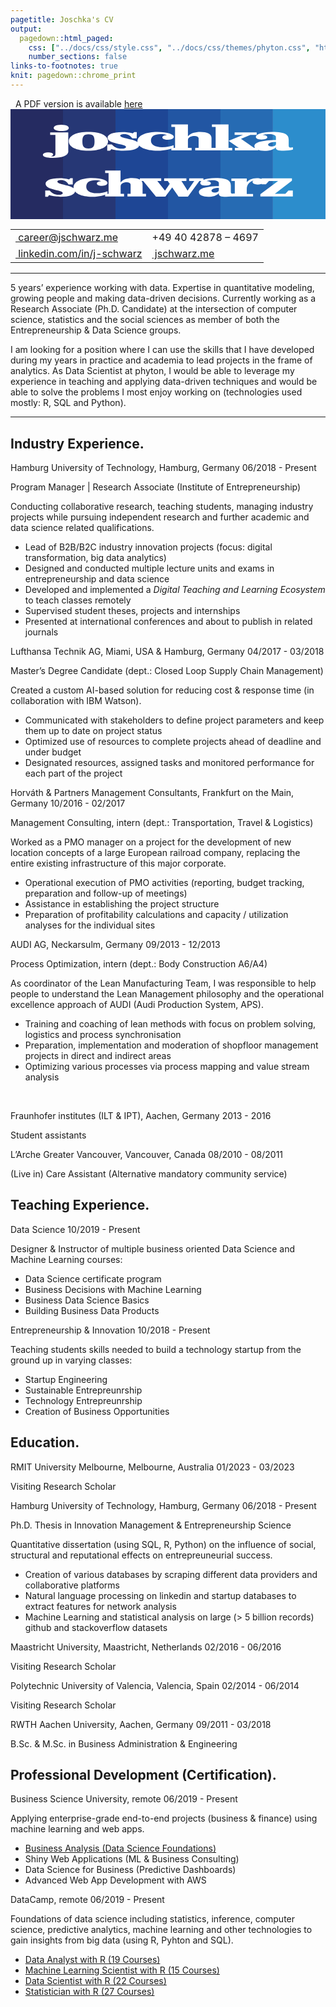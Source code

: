 ```yaml
---
pagetitle: Joschka's CV
output:
  pagedown::html_paged:
    css: ["../docs/css/style.css", "../docs/css/themes/phyton.css", "https://use.fontawesome.com/releases/v6.1.1/css/all.css"]
    number_sections: false
links-to-footnotes: true
knit: pagedown::chrome_print
---
```


<!-- disable phone number linking in Mobile Safari? -->
<meta name="format-detection" content="telephone=no">

<!-- Load CSS & Fonts -->
<!-- see lhi.css -->

<!-- CONTENT -->
<div class="pdf-link"><i class="fas fa-file-pdf fa-fw"></i>&nbsp; A PDF version is available <a href="https://github.com/jwarz/cv/raw/main/pdf/klarna.pdf" download="classic.pdf">here</a></div>
<div class="cv-page-wrapper">
<div class="cv-head-wrapper">
<div class="cv-head-left">
<div class="svg-container-outer">
<?xml version="1.0" encoding="UTF-8"?>
<svg viewBox="0 0 350.1 122.5" xmlns="http://www.w3.org/2000/svg">
<style type="text/css">.st0{fill:#252B61;}
.st1{fill:#263775;}
.st2{fill:#1E4695;}
.st3{fill:#2256A3;}
.st4{fill:#266BB3;}
.st5{fill:#2C8DCC;}
.st6{fill:#FFFFFF;}</style>
<rect class="st0" width="58.4" height="122.5"/>
<rect class="st1" x="58.3" width="58.4" height="122.5"/>
<rect class="st2" x="116.7" width="58.4" height="122.5"/>
<rect class="st3" x="175" width="58.4" height="122.5"/>
<rect class="st4" x="233.3" width="58.4" height="122.5"/>
<rect class="st5" x="291.7" width="58.4" height="122.5"/>
<path class="st6" d="m64.3 46.9c0 4.5-6.6 7.3-17.5 7.3-7.5 0-10.8-1.5-10.8-3.3 0-1.9 2.9-2.8 5.8-2.8s5.6 0.6 5.6 2.2c0 0.5-0.5 1.5-2.5 1.9 0.4 0.1 1.1 0.3 1.8 0.3 2.5 0 3.2-0.9 3.2-2.6v-21.3h-5.8v-2.8h20.1v21.1zm-7.9-29.5c4.6 0 8.4 1.3 8.4 3.6 0 2.2-3.8 3.4-8.4 3.4s-8.4-1.2-8.4-3.5c0-2.2 3.7-3.5 8.4-3.5z"/>
<path class="st6" d="m108.4 35.8c0 6.4-8.4 10.4-21.8 10.4s-21.8-4-21.8-10.4 8.4-10.4 21.8-10.4 21.8 4 21.8 10.4zm-28.5 0c0 5.2 1.2 7.9 6.8 7.9s6.7-2.6 6.7-7.9-1.1-7.9-6.7-7.9-6.8 2.7-6.8 7.9z"/>
<path class="st6" d="m107.3 39.2h5.3c2.1 2.5 5.7 4.8 10.8 4.8 3 0 5-0.8 5-2 0-3.7-20.5-2.9-20.5-10.4 0-3.3 5.1-6.1 17-6.1 2.6 0 7.2 0.3 11.1 1.5l1.4-1.5h2.9v7h-5c-2-3-4.7-4.8-8.9-4.8-3.1 0-4.5 0.9-4.5 1.7 0 3.9 21.2 3.6 21.2 10.2 0 4.5-7.3 6.6-17.6 6.6-3 0-8.7-0.4-13.4-1.8l-1.5 1.8h-3.1v-7z"/>
<path class="st6" d="m181.4 42.9c-3.6 1.6-9.2 3.3-17.9 3.3-13.6 0-22.4-4.1-22.4-10.4 0-7 10.8-10.4 21.8-10.4 12.3 0 18.6 2.8 18.6 5.4 0 1.8-2 3.2-6.6 3.2-4.2 0-6.1-1.2-6.1-2.6s1.8-2.4 5.2-2.4c-0.8-0.5-3.9-1.2-7.3-1.2-6.7 0-10.6 2.3-10.6 7.3 0 4.2 4.4 7.2 12.3 7.2 5 0 9.7-0.9 12.9-2.2v2.8z"/>
<path class="st6" d="M197.2,30.2c2.9-3.4,8.1-4.8,13.8-4.8c7.1,0,12.4,2.1,12.4,6.5V43h4.1v2.8h-22.2V43h3.8V32.7    c0-2-2.1-2.8-5-2.8c-2.2,0-6.9,0.9-6.9,4.6V43h4.1v2.8h-22.5V43h4.1V19.8h-4.1V17h18.4V30.2z"/>
<path class="st6" d="m246.4 43v2.8h-22.5v-2.8h4.1v-23.2h-4.1v-2.8h18.4v26h4.1zm-4-7.8 16-6.6h-9.3v-2.8h24.5v2.8h-7l-10.4 4.4 14.5 10h4.6v2.8h-25.9v-2.8h4.3l-11.3-7.8z"/>
<path class="st6" d="m309.4 41.3c0 1.1 0.6 1.4 2 1.4 0.9 0 1.9-0.1 2.5-0.3v2.6c-2.5 0.7-6.3 1.2-10.2 1.2-6.8 0-8.7-1.2-8.7-3v-0.9c-2.5 2.8-7.6 4-12.7 4-6.4 0-11.2-1.9-11.2-5.2 0-3.5 6-6.4 23.9-6.7v-3.4c0-2-3-3.2-7.7-3.2-3.6 0-6.3 0.6-7.1 1.1 3.4 0 5.2 1 5.2 2.4s-1.9 2.5-6.5 2.5c-4.2 0-6.2-1.2-6.2-3 0-2.5 6.2-5.4 18.1-5.4 15.9 0 18.4 3.7 18.4 8.7v7.2zm-14.3-4.9c-5.4 0-8.8 1.3-8.8 3.1 0 1.3 1.6 2 3.8 2 2.5 0 5-0.8 5-3v-2.1z"/>
<path class="st6" d="m38.6 90.4h4.9c2 2.5 5.3 4.8 10 4.8 2.8 0 4.6-0.8 4.6-2 0-3.7-19.1-2.9-19.1-10.4 0-3.3 4.8-6.1 15.9-6.1 2.4 0 6.7 0.3 10.3 1.5l1.3-1.5h2.7v7h-4.7c-1.9-3-4.4-4.8-8.3-4.8-2.9 0-4.1 0.9-4.1 1.7 0 3.9 19.7 3.6 19.7 10.2 0 4.5-6.8 6.6-16.4 6.6-2.8 0-8.1-0.4-12.5-1.8l-1.4 1.8h-2.9v-7z"/>
<path class="st6" d="m107.7 94.1c-3.4 1.6-8.5 3.3-16.7 3.3-12.7 0-20.9-4.1-20.9-10.4 0-7 10-10.4 20.4-10.4 11.5 0 17.3 2.8 17.3 5.4 0 1.8-1.9 3.2-6.1 3.2-3.9 0-5.7-1.2-5.7-2.6s1.7-2.4 4.9-2.4c-0.7-0.5-3.7-1.2-6.8-1.2-6.3 0-9.9 2.3-9.9 7.3 0 4.2 4.1 7.2 11.5 7.2 4.7 0 9-0.9 12.1-2.2v2.8z"/>
<path class="st6" d="M122.4,81.4c2.7-3.4,7.5-4.8,12.8-4.8c6.7,0,11.6,2.1,11.6,6.5v11.1h3.8v2.8H130v-2.8h3.5V84    c0-2-2-2.8-4.7-2.8c-2,0-6.4,0.9-6.4,4.6v8.4h3.8v2.8h-21v-2.8h3.8V71.1h-3.8v-2.8h17.1V81.4z"/>
<path class="st6" d="m214.4 77.1v2.8h-4.5l-12.7 17.4h-10.4l-7.1-10.3-7.6 10.2h-10.4l-14.2-17.4h-3.7v-2.8h23.7v2.8h-4.3l8.4 10.6h0.2l5.2-7.4-2.2-3.2h-4v-2.8h24.7v2.8h-5.5l6.7 10.6h0.2l7.3-10.6h-5.6v-2.8h15.8z"/>
<path class="st6" d="m245 92.5c0 1.1 0.5 1.4 1.9 1.4 0.9 0 1.8-0.1 2.3-0.3v2.6c-2.3 0.7-5.9 1.2-9.5 1.2-6.3 0-8.1-1.2-8.1-3v-0.9c-2.3 2.8-7 4-11.8 4-5.9 0-10.4-1.9-10.4-5.2 0-3.5 5.6-6.4 22.2-6.7v-3.4c0-2-2.8-3.2-7.2-3.2-3.4 0-5.9 0.6-6.6 1.1 3.1 0 4.9 1 4.9 2.4s-1.8 2.5-6 2.5c-3.9 0-5.8-1.2-5.8-3 0-2.5 5.8-5.4 16.9-5.4 14.8 0 17.1 3.7 17.1 8.7v7.2zm-13.4-4.9c-5 0-8.2 1.3-8.2 3.1 0 1.3 1.5 2 3.5 2 2.3 0 4.7-0.8 4.7-3v-2.1z"/>
<path class="st6" d="m245.5 79.9v-2.8h17.1v4.2c1.6-2.4 5.7-4.6 11.2-4.6 5.2 0 7.5 1.6 7.5 3.7 0 2-2.5 3.4-6.4 3.4-3.8 0-5.9-1.2-5.9-2.8 0-0.5 0.2-1.2 1.3-1.7-3.8 0.6-7.7 4.1-7.7 9.3v5.7h7v2.8h-24.1v-2.8h3.8v-14.4h-3.8z"/>
<path class="st6" d="M277.8,94.5l19.6-14.7h-10.1l-3.4,3.8H279v-6.6h33.8v2.5l-19,14.7h11.7l3.4-3.8h4.9v6.6h-36.1V94.5z"/>
</svg>
</div>
<table class="cv-contact-table">
<tr>
<td><i class="fa fa-envelope fa-fw"></i><a class="no-hyper" href="mailto:career@jschwarz.me">&nbsp;career@jschwarz.me</a></td>
<td><i class="fa fa-phone fa-fw"></i> +49 40 42878 – 4697</td>
</tr>
<tr>
<td><i class="fa-brands fa-linkedin fa-fw"></i><a class="no-hyper" target="_blank" href="https://linkedin.com/in/j-schwarz">&nbsp;linkedin.com/in/j-schwarz</a></td>
<td><i class="fa-solid fa-globe fa-fw"></i><a class="no-hyper" target="_blank" href="https://jschwarz.me">&nbsp;jschwarz.me</a></td>
</tr>
</table>
</div>
<div class="cv-head-right2"></div>
</div>
<hr>
<p>
5 years' experience working with data. Expertise in quantitative modeling, growing people and making data-driven decisions. Currently working as a <span class="cv-entry-employer">Research Associate (Ph.D. Candidate)</span> at the intersection of computer science, statistics and the social sciences as member of both the <span class="cv-entry-employer">Entrepreneurship & Data Science</span> groups.</p>
<p>I am looking for a position where I can use the skills that I have developed during my years in practice and academia to lead projects in the frame of analytics. As <span class="cv-entry-employer">Data Scientist</span> at phyton, I would be able to leverage my experience in teaching and applying data-driven techniques and would be able to solve the problems I most enjoy working on (technologies used mostly: <span class="cv-entry-employer">R, SQL and Python</span>).</p>
<hr>
<!-- Chapter: PROFESSIONAL EXPERIENCE -->
<h2 class="h-first">
<span class="fa-stack fa-2x small">
<i class="fa fa-suitcase fa-stack-1x" style="--fa-stack-z-index: 2;"></i>
<i class="fa-solid fa-square fa-stack-2x" style="--fa-stack-z-index: 1;"></i>
</span>
<span>Industry Experience.</span>
</h2>
<!-- Exp 1: TUHH -->
<div class="cv-entry-main">
<p class="cv-entry-top-line">
<span class="cv-entry-employer">Hamburg University of Technology, </span>
<span class="cv-entry-location">Hamburg, Germany</span>
<span class="cv-entry-date">06/2018 - Present</span>
</p>
<p class="cv-entry-job-title">
Program Manager | Research Associate (Institute of Entrepreneurship)
</p>
<p class="cv-entry-desc">Conducting collaborative research, teaching students, managing industry projects while pursuing independent research and further academic and data science related qualifications.</p>
<ul>
<li>Lead of B2B/B2C industry innovation projects (focus: digital transformation, big data analytics)</li>
<li>Designed and conducted multiple lecture units and exams in entrepreneurship and data science</li>
<li>Developed and implemented a <i>Digital Teaching and Learning Ecosystem</i> to teach classes remotely</li>
<li>Supervised student theses, projects and internships</li>
<li>Presented at international conferences and about to publish in related journals</li>
</ul>
</div>
<!-- Exp 2: Lufthansa -->
<div class="cv-entry-main">
<p class="cv-entry-top-line">
<span class="cv-entry-employer">Lufthansa Technik AG, </span>
<span class="cv-entry-location">Miami, USA & Hamburg, Germany</span>
<span class="cv-entry-date">04/2017 - 03/2018</span>
</p>
<p class="cv-entry-job-title">
Master’s Degree Candidate (dept.: Closed Loop Supply Chain Management)
</p>
<p class="cv-entry-desc">Created a custom AI-based solution for reducing cost & response time (in collaboration with IBM Watson).</p>
<ul>
<li>Communicated with stakeholders to define project parameters and keep them up to date on project status</li>
<li>Optimized use of resources to complete projects ahead of deadline and under budget</li>
<li>Designated resources, assigned tasks and monitored performance for each part of the project</li>
</ul>
</div>
<!-- Exp 3: Horvath -->
<div class="cv-entry-main">
<p class="cv-entry-top-line">
<span class="cv-entry-employer">Horváth & Partners Management Consultants, </span>
<span class="cv-entry-location">Frankfurt on the Main, Germany</span>
<span class="cv-entry-date">10/2016 - 02/2017</span>
</p>
<p class="cv-entry-job-title">
Management Consulting, intern (dept.: Transportation, Travel & Logistics)
</p>
<p class="cv-entry-desc">Worked as a PMO manager on a project for the development of new location concepts of a large European railroad company, replacing the entire existing infrastructure of this major corporate.</p>
<ul>
<li>Operational execution of PMO activities (reporting, budget tracking, preparation and follow-up of meetings)</li>
<li>Assistance in establishing the project structure</li>
<li>Preparation of profitability calculations and capacity / utilization analyses for the individual sites</li>
</ul>
</div>
<!-- Exp 4: AUDI -->
<div class="cv-entry-main">
<p class="cv-entry-top-line">
<span class="cv-entry-employer">AUDI AG, </span>
<span class="cv-entry-location">Neckarsulm, Germany</span>
<span class="cv-entry-date">09/2013 - 12/2013</span>
</p>
<p class="cv-entry-job-title">
Process Optimization, intern (dept.: Body Construction A6/A4)
</p>
<p class="cv-entry-desc">As coordinator of the Lean Manufacturing Team, I was responsible to help people to understand the Lean Management philosophy and the operational excellence approach of AUDI (Audi Production System, APS).</p>
<p>
<ul>
<li>Training and coaching of lean methods with focus on problem solving, logistics and process synchronisation</li>
<li>Preparation, implementation and moderation of shopfloor management projects in direct and indirect areas</li>
<li>Optimizing various processes via process mapping and value stream analysis</li>
</ul>
</p>
</div>
<br class="pageBreak">
<!-- Exp 5: IPT / ILT -->
<div class="cv-entry-main">
<p class="cv-entry-top-line">
<span class="cv-entry-employer">Fraunhofer institutes (ILT & IPT), </span>
<span class="cv-entry-location">Aachen, Germany</span>
<span class="cv-entry-date">2013 - 2016</span>
</p>
<p class="cv-entry-job-title">
Student assistants
</p>
</div>
<!-- Exp 6: L'Arche -->
<div class="cv-entry-main">
<p class="cv-entry-top-line">
<span class="cv-entry-employer">L'Arche Greater Vancouver, </span>
<span class="cv-entry-location">Vancouver, Canada</span>
<span class="cv-entry-date">08/2010 - 08/2011</span>
</p>
<p class="cv-entry-job-title">
(Live in) Care Assistant (Alternative mandatory community service)
</p>
</div>
<!-- Chapter: TEACHING -->
<h2>
<span class="fa-stack fa-2x small">
<i class="fa fa-chalkboard-teacher fa-stack-1x" style="--fa-stack-z-index: 2;"></i>
<i class="fa-solid fa-square fa-stack-2x" style="--fa-stack-z-index: 1;"></i>
</span>
<span>Teaching Experience.</span>
</h2>
<!-- Exp 1 -->
<div class="cv-entry-main">
<p class="cv-entry-top-line">
<span class="cv-entry-employer">Data Science</span>
<!-- <span>Hamburg, Germany</span> -->
<span class="cv-entry-date">10/2019 - Present</span>
</p>
<p class="cv-entry-desc">Designer & Instructor of multiple business oriented Data Science and Machine Learning courses:</p>
<ul class="two-col no-bottom">
<li>Data Science certificate program</li>
<li>Business Decisions with Machine Learning</li>
<li>Business Data Science Basics</li>
<li>Building Business Data Products</li>
</ul>
</div>
<!-- Exp 1 -->
<div class="cv-entry-main">
<p class="cv-entry-top-line">
<span class="cv-entry-employer">Entrepreneurship & Innovation</span>
<!-- <span>Hamburg, Germany</span> -->
<span class="cv-entry-date">10/2018 - Present</span>
</p>
<p class="cv-entry-desc">Teaching students skills needed to build a technology startup from the ground up in varying classes:</p>
<ul class="two-col no-bottom">
<li>Startup Engineering</li>
<li>Sustainable Entrepreunrship</li>
<li>Technology Entrepreunrship</li>
<li>Creation of Business Opportunities</li>
</ul>
</div>
<!-- Chapter: EDUCATION -->
<h2>
<span class="fa-stack fa-2x small">
<i class="fa fa-graduation-cap fa-stack-1x" style="--fa-stack-z-index: 2;"></i>
<i class="fa-solid fa-square fa-stack-2x" style="--fa-stack-z-index: 1;"></i>
</span>
<span>Education.</span>
</h2>
<!-- Exp 0 -->
<div class="cv-entry-main">
<p class="cv-entry-top-line">
<span class="cv-entry-employer">RMIT University Melbourne, </span>
<span class="cv-entry-location">Melbourne, Australia</span>
<span class="cv-entry-date">01/2023 - 03/2023</span>
</p>
<p class="cv-entry-job-title">
Visiting Research Scholar
</p>
</div>
<!-- Exp 1 -->
<div class="cv-entry-main">
<p class="cv-entry-top-line">
<span class="cv-entry-employer">Hamburg University of Technology, </span>
<span class="cv-entry-location">Hamburg, Germany</span>
<span class="cv-entry-date">06/2018 - Present</span>
</p>
<p class="cv-entry-job-title">
Ph.D. Thesis in Innovation Management & Entrepreneurship Science
</p>
<p class="cv-entry-desc">Quantitative dissertation (using SQL, R, Python) on the influence of social, structural and reputational effects on entrepreuneurial success.</p>
<ul>
<li>Creation of various databases by scraping different data providers and collaborative platforms</li>
<li>Natural language processing on linkedin and startup databases to extract features for network analysis</li>
<li>Machine Learning and statistical analysis on large (> 5 billion records) github and stackoverflow datasets</li>
</ul>
</div>
<!-- Exp 2 -->
<div class="cv-entry-main">
<p class="cv-entry-top-line">
<span class="cv-entry-employer">Maastricht University, </span>
<span class="cv-entry-location">Maastricht, Netherlands</span>
<span class="cv-entry-date">02/2016 - 06/2016</span>
</p>
<p class="cv-entry-job-title">
Visiting Research Scholar
</p>
</div>
<!-- Exp 3 -->
<div class="cv-entry-main">
<p class="cv-entry-top-line">
<span class="cv-entry-employer">Polytechnic University of Valencia, </span>
<span class="cv-entry-location">Valencia, Spain</span>
<span class="cv-entry-date">02/2014 - 06/2014</span>
</p>
<p class="cv-entry-job-title">
Visiting Research Scholar
</p>
</div>
<!-- Exp 4 -->
<div class="cv-entry-main">
<p class="cv-entry-top-line">
<span class="cv-entry-employer">RWTH Aachen University, </span>
<span class="cv-entry-location">Aachen, Germany</span>
<span class="cv-entry-date">09/2011 - 03/2018</span>
</p>
<p class="cv-entry-job-title">
B.Sc. & M.Sc. in Business Administration & Engineering
</p>
</div>
<!-- Chapter: PROF DEV -->
<h2>
<span class="fa-stack fa-2x small">
<i class="fa fa-book fa-stack-1x" style="--fa-stack-z-index: 2;"></i>
<i class="fa-solid fa-square fa-stack-2x" style="--fa-stack-z-index: 1;"></i>
</span>
<span>Professional Development (Certification).</span>
</h2>
<!-- Exp 1: BUSINESS SCIENCE UNIVERSITY -->
<div class="cv-entry-main">
<p class="cv-entry-top-line">
<span class="cv-entry-employer">Business Science University, </span>
<span>remote</span>
<span class="cv-entry-date">06/2019 - Present</span>
</p>
<p class="cv-entry-desc">Applying enterprise-grade end-to-end projects (business & finance) using machine learning and web apps.</p>
<ul class="two-col">
<li><a class="no-hyper" target="_blank" href="https://www.dropbox.com/s/nlskcws7fsvcsaq/certificate-of-completion-for-ds4b-101-r-business-analysis-with-r.pdf">Business Analysis (Data Science Foundations)</a></li>
<li>Shiny Web Applications (ML & Business Consulting)</li>
<li>Data Science for Business (Predictive Dashboards)</li>
<li>Advanced Web App Development with AWS</li>
</ul>
</div>
<!-- Exp 2: DATACAMP -->
<div class="cv-entry-main">
<p class="cv-entry-top-line">
<span class="cv-entry-employer">DataCamp, </span>
<span>remote</span>
<span class="cv-entry-date">06/2019 - Present</span>
</p>
<p class="cv-entry-desc">Foundations of data science including statistics, inference, computer science, predictive analytics, machine learning and other technologies to gain insights from big data (using R, Pyhton and SQL).</p>
<ul class="two-col">
<li><a class="no-hyper" target="_blank" href="https://www.datacamp.com/statement-of-accomplishment/track/34d209775a4c2da4dc9785417d18a38ecae0dee0">Data Analyst with R (19 Courses)</a></li>
<li><a class="no-hyper" target="_blank" href="https://www.datacamp.com/statement-of-accomplishment/track/d76aee0c9ae23f645d110c7cc84f29ab56e98ffc">Machine Learning Scientist with R (15 Courses)</a></li>
<li><a class="no-hyper" target="_blank" href="https://www.datacamp.com/statement-of-accomplishment/track/0abda65dd30dc07e9042a833613f24e2d922c47c">Data Scientist with R (22 Courses)</a></li>
<li><a class="no-hyper" target="_blank" href="">Statistician with R (27 Courses)</li>
</ul>
</div>
</div>
